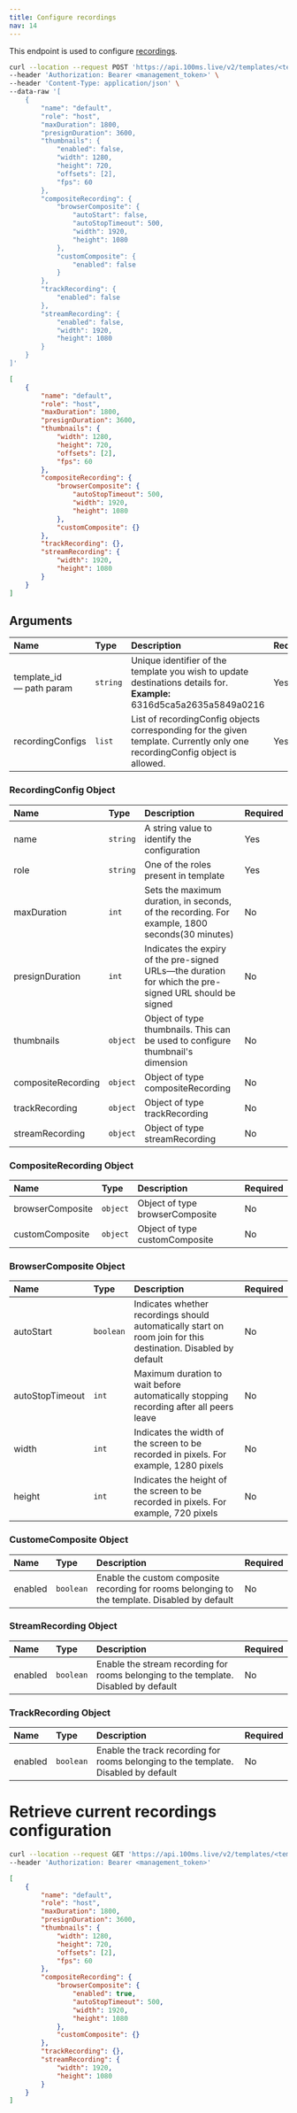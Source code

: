 ```yaml
---
title: Configure recordings
nav: 14
---
```


This endpoint is used to configure [recordings](/server-side/v2/policy/configure-recordings#arguments).

<PostRequest title="https://api.100ms.live/v2/templates/<template_id>/recordings" />

<Request id="req-0">

```bash
curl --location --request POST 'https://api.100ms.live/v2/templates/<template_id>/recordings' \
--header 'Authorization: Bearer <management_token>' \
--header 'Content-Type: application/json' \
--data-raw '[
    {
        "name": "default",
        "role": "host",
        "maxDuration": 1800,
        "presignDuration": 3600,
        "thumbnails": {
            "enabled": false,
            "width": 1280,
            "height": 720,
            "offsets": [2],
            "fps": 60
        },
        "compositeRecording": {
            "browserComposite": {
                "autoStart": false,
                "autoStopTimeout": 500,
                "width": 1920,
                "height": 1080
            },
            "customComposite": {
                "enabled": false
            }
        },
        "trackRecording": {
            "enabled": false
        },
        "streamRecording": {
            "enabled": false,
            "width": 1920,
            "height": 1080
        }
    }
]'
```

</Request>

<ResponseBox id="res-0" status="200 OK">

```json
[
    {
        "name": "default",
        "role": "host",
        "maxDuration": 1800,
        "presignDuration": 3600,
        "thumbnails": {
            "width": 1280,
            "height": 720,
            "offsets": [2],
            "fps": 60
        },
        "compositeRecording": {
            "browserComposite": {
                "autoStopTimeout": 500,
                "width": 1920,
                "height": 1080
            },
            "customComposite": {}
        },
        "trackRecording": {},
        "streamRecording": {
            "width": 1920,
            "height": 1080
        }
    }
]
```

</ResponseBox>

## Arguments

| Name                           | Type     | Description                                                                                                                 | Required |
| :----------------------------- | :------- | :-------------------------------------------------------------------------------------------------------------------------- | :------- |
| template_id <br/> — path param | `string` | Unique identifier of the template you wish to update destinations details for. <br/> **Example:** 6316d5ca5a2635a5849a0216  | Yes      |
| recordingConfigs <br/>         | `list`   | List of recordingConfig objects corresponding for the given template. Currently only one recordingConfig object is allowed. | Yes      |

### RecordingConfig Object

| Name               | Type     | Description                                                                                            | Required |
| :----------------- | :------- | :----------------------------------------------------------------------------------------------------- | :------- |
| name               | `string` | A string value to identify the configuration                                                           | Yes      |
| role               | `string` | One of the roles present in template                                                                   | Yes      |
| maxDuration        | `int`    | Sets the maximum duration, in seconds, of the recording. For example, 1800 seconds(30 minutes)         | No       |
| presignDuration    | `int`    | Indicates the expiry of the pre-signed URLs—the duration for which the pre-signed URL should be signed | No       |
| thumbnails         | `object` | Object of type thumbnails. This can be used to configure thumbnail's dimension                         | No       |
| compositeRecording | `object` | Object of type compositeRecording                                                                      | No       |
| trackRecording     | `object` | Object of type trackRecording                                                                          | No       |
| streamRecording    | `object` | Object of type streamRecording                                                                         | No       |

### CompositeRecording Object

| Name             | Type     | Description                     | Required |
| :--------------- | :------- | :------------------------------ | :------- |
| browserComposite | `object` | Object of type browserComposite | No       |
| customComposite  | `object` | Object of type customComposite  | No       |

### BrowserComposite Object

| Name            | Type      | Description                                                                                                    | Required |
| :-------------- | :-------- | :------------------------------------------------------------------------------------------------------------- | :------- |
| autoStart       | `boolean` | Indicates whether recordings should automatically start on room join for this destination. Disabled by default | No       |
| autoStopTimeout | `int`     | Maximum duration to wait before automatically stopping recording after all peers leave                         | No       |
| width           | `int`     | Indicates the width of the screen to be recorded in pixels. For example, 1280 pixels                           | No       |
| height          | `int`     | Indicates the height of the screen to be recorded in pixels. For example, 720 pixels                           | No       |

### CustomeComposite Object

| Name    | Type      | Description                                                                                    | Required |
| :------ | :-------- | :--------------------------------------------------------------------------------------------- | :------- |
| enabled | `boolean` | Enable the custom composite recording for rooms belonging to the template. Disabled by default | No       |

### StreamRecording Object

| Name    | Type      | Description                                                                          | Required |
| :------ | :-------- | :----------------------------------------------------------------------------------- | :------- |
| enabled | `boolean` | Enable the stream recording for rooms belonging to the template. Disabled by default | No       |

### TrackRecording Object

| Name    | Type      | Description                                                                         | Required |
| :------ | :-------- | :---------------------------------------------------------------------------------- | :------- |
| enabled | `boolean` | Enable the track recording for rooms belonging to the template. Disabled by default | No       |

# Retrieve current recordings configuration

<GetRequest title="https://api.100ms.live/v2/templates/<template_id>/recordings" />

<Request id="req-0">

```bash
curl --location --request GET 'https://api.100ms.live/v2/templates/<template_id>/recordings' \
--header 'Authorization: Bearer <management_token>'
```

</Request>

<ResponseBox id="res-0" status="200 OK">

```json
[
    {
        "name": "default",
        "role": "host",
        "maxDuration": 1800,
        "presignDuration": 3600,
        "thumbnails": {
            "width": 1280,
            "height": 720,
            "offsets": [2],
            "fps": 60
        },
        "compositeRecording": {
            "browserComposite": {
                "enabled": true,
                "autoStopTimeout": 500,
                "width": 1920,
                "height": 1080
            },
            "customComposite": {}
        },
        "trackRecording": {},
        "streamRecording": {
            "width": 1920,
            "height": 1080
        }
    }
]
```
</ResponseBox>
